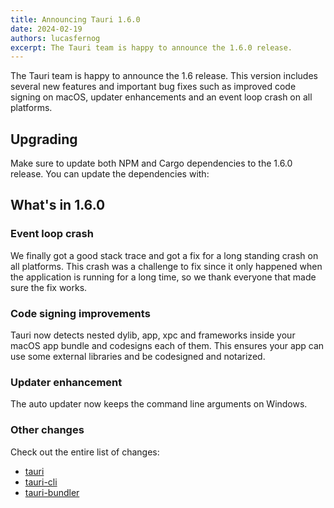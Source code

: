 ```yaml
---
title: Announcing Tauri 1.6.0
date: 2024-02-19
authors: lucasfernog
excerpt: The Tauri team is happy to announce the 1.6.0 release.
---
```



The Tauri team is happy to announce the 1.6 release. This version includes several new features and important bug fixes such as improved code signing on macOS, updater enhancements and an event loop crash on all platforms.

## Upgrading

Make sure to update both NPM and Cargo dependencies to the 1.6.0 release. You can update the dependencies with:

<CommandTabs
  npm="npm install @tauri-apps/cli@latest @tauri-apps/api@latest"
  yarn="yarn upgrade @tauri-apps/cli @tauri-apps/api --latest"
  pnpm="pnpm update @tauri-apps/cli @tauri-apps/api --latest"
  cargo="cargo update"
/>

## What's in 1.6.0

### Event loop crash

We finally got a good stack trace and got a fix for a long standing crash on all platforms.
This crash was a challenge to fix since it only happened when the application is running for a long time,
so we thank everyone that made sure the fix works.

### Code signing improvements

Tauri now detects nested dylib, app, xpc and frameworks inside your macOS app bundle and codesigns each of them. This ensures your app can use some external libraries and be codesigned and notarized.

### Updater enhancement

The auto updater now keeps the command line arguments on Windows.

### Other changes

Check out the entire list of changes:

- [tauri](https://github.com/tauri-apps/tauri/releases/tag/tauri-v1.6.0)
- [tauri-cli](https://github.com/tauri-apps/tauri/releases/tag/tauri-cli-v1.5.10)
- [tauri-bundler](https://github.com/tauri-apps/tauri/releases/tag/tauri-bundler-v1.5.0)
